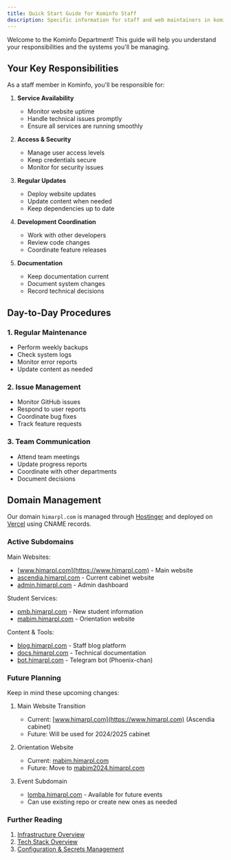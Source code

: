 ```yaml
---
title: Quick Start Guide for Kominfo Staff
description: Specific information for staff and web maintainers in kominfo department
---
```


Welcome to the Kominfo Department! This guide will help you understand your responsibilities and the systems you'll be managing.

## Your Key Responsibilities

As a staff member in Kominfo, you'll be responsible for:

1. **Service Availability**

   - Monitor website uptime
   - Handle technical issues promptly
   - Ensure all services are running smoothly

2. **Access & Security**

   - Manage user access levels
   - Keep credentials secure
   - Monitor for security issues

3. **Regular Updates**

   - Deploy website updates
   - Update content when needed
   - Keep dependencies up to date

4. **Development Coordination**

   - Work with other developers
   - Review code changes
   - Coordinate feature releases

5. **Documentation**
   - Keep documentation current
   - Document system changes
   - Record technical decisions

## Day-to-Day Procedures

### 1. Regular Maintenance

- Perform weekly backups
- Check system logs
- Monitor error reports
- Update content as needed

### 2. Issue Management

- Monitor GitHub issues
- Respond to user reports
- Coordinate bug fixes
- Track feature requests

### 3. Team Communication

- Attend team meetings
- Update progress reports
- Coordinate with other departments
- Document decisions

## Domain Management

Our domain `himarpl.com` is managed through [Hostinger](https://www.hostinger.com) and deployed on [Vercel](https://vercel.com) using CNAME records.

### Active Subdomains

Main Websites:

- [www.himarpl.com](https://www.himarpl.com) - Main website
- [ascendia.himarpl.com](https://ascendia.himarpl.com) - Current cabinet website
- [admin.himarpl.com](https://admin.himarpl.com) - Admin dashboard

Student Services:

- [pmb.himarpl.com](https://pmb.himarpl.com) - New student information
- [mabim.himarpl.com](https://mabim.himarpl.com) - Orientation website

Content & Tools:

- [blog.himarpl.com](https://blog.himarpl.com) - Staff blog platform
- [docs.himarpl.com](https://docs.himarpl.com) - Technical documentation
- [bot.himarpl.com](https://bot.himarpl.com) - Telegram bot (Phoenix-chan)

### Future Planning

Keep in mind these upcoming changes:

1. Main Website Transition

   - Current: [www.himarpl.com](https://www.himarpl.com) (Ascendia cabinet)
   - Future: Will be used for 2024/2025 cabinet

2. Orientation Website

   - Current: [mabim.himarpl.com](https://mabim.himarpl.com)
   - Future: Move to [mabim2024.himarpl.com](https://mabim2024.himarpl.com)

3. Event Subdomain
   - [lomba.himarpl.com](https://lomba.himarpl.com) - Available for future events
   - Can use existing repo or create new ones as needed

### Further Reading

1. [Infrastructure Overview](/docs/overview/01-infrastructure)
2. [Tech Stack Overview](/docs/overview/02-tech-stack)
3. [Configuration & Secrets Management](/docs/overview/03-configuration-secrets)
